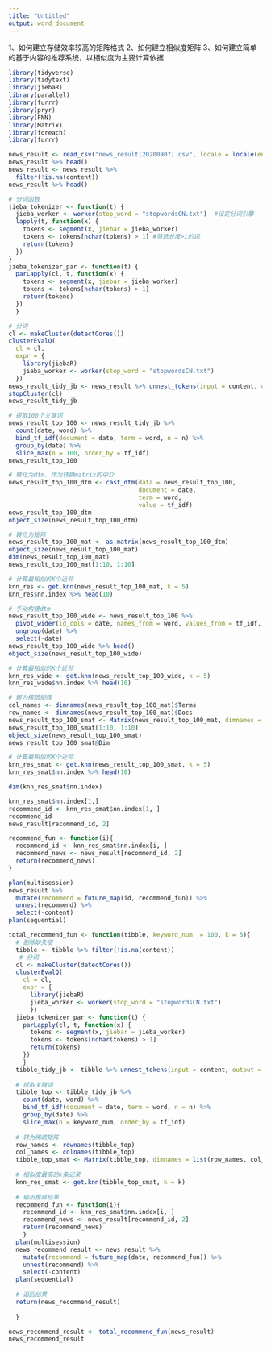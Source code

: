 ---
title: "Untitled"
output: word_document
---

1、如何建立存储效率较高的矩阵格式
2、如何建立相似度矩阵
3、如何建立简单的基于内容的推荐系统，以相似度为主要计算依据

```{r, message=FALSE}
library(tidyverse)
library(tidytext)
library(jiebaR)
library(parallel)
library(furrr)
library(pryr)
library(FNN)
library(Matrix)
library(foreach)
library(furrr)
```


```{r}
news_result <- read_csv("news_result(20200907).csv", locale = locale(encoding = "GBK"))
news_result %>% head()
news_result <- news_result %>% 
  filter(!is.na(content))
news_result %>% head()
```

```{r}
# 分词函数
jieba_tokenizer <- function(t) {
  jieba_worker <- worker(stop_word = "stopwordsCN.txt")  #设定分词引擎
  lapply(t, function(x) {
    tokens <- segment(x, jiebar = jieba_worker)
    tokens <- tokens[nchar(tokens) > 1] #筛选长度>1的词
    return(tokens)
  })
}
jieba_tokenizer_par <- function(t) {
  parLapply(cl, t, function(x) {
    tokens <- segment(x, jiebar = jieba_worker)
    tokens <- tokens[nchar(tokens) > 1]
    return(tokens)
  })
  }
```


```{r}
# 分词
cl <- makeCluster(detectCores())
clusterEvalQ(
  cl = cl, 
  expr = {
    library(jiebaR)
    jieba_worker <- worker(stop_word = "stopwordsCN.txt")
  })
news_result_tidy_jb <- news_result %>% unnest_tokens(input = content, output = word, token = jieba_tokenizer_par)
stopCluster(cl)
news_result_tidy_jb
```


```{r}
# 提取100个关键词
news_result_top_100 <- news_result_tidy_jb %>% 
  count(date, word) %>% 
  bind_tf_idf(document = date, term = word, n = n) %>% 
  group_by(date) %>% 
  slice_max(n = 100, order_by = tf_idf)
news_result_top_100
```

```{r}
# 转化为dtm，作为转换matrix的中介
news_result_top_100_dtm <- cast_dtm(data = news_result_top_100,
                                    document = date,
                                    term = word,
                                    value = tf_idf)
news_result_top_100_dtm
object_size(news_result_top_100_dtm)
```


```{r}
# 转化为矩阵
news_result_top_100_mat <- as.matrix(news_result_top_100_dtm)
object_size(news_result_top_100_mat)
dim(news_result_top_100_mat)
news_result_top_100_mat[1:10, 1:10]
```

```{r}
# 计算最相似的K个近邻
knn_res <- get.knn(news_result_top_100_mat, k = 5)
knn_res$nn.index %>% head(10)
```

```{r}
# 手动构建dtm
news_result_top_100_wide <- news_result_top_100 %>% 
  pivot_wider(id_cols = date, names_from = word, values_from = tf_idf, values_fill = 0) %>%
  ungroup(date) %>% 
  select(-date)
news_result_top_100_wide %>% head()
object_size(news_result_top_100_wide)
```

```{r}
# 计算最相似的K个近邻
knn_res_wide <- get.knn(news_result_top_100_wide, k = 5)
knn_res_wide$nn.index %>% head(10)
```


```{r}
# 转为稀疏矩阵
col_names <- dimnames(news_result_top_100_mat)$Terms
row_names <- dimnames(news_result_top_100_mat)$Docs
news_result_top_100_smat <- Matrix(news_result_top_100_mat, dimnames = list(row_names, col_names), sparse = TRUE)
news_result_top_100_smat[1:10, 1:10]
object_size(news_result_top_100_smat)
news_result_top_100_smat@Dim
```

```{r}
# 计算最相似的K个近邻
knn_res_smat <- get.knn(news_result_top_100_smat, k = 5)
knn_res_smat$nn.index %>% head(10)
```

```{r}
dim(knn_res_smat$nn.index)
```


```{r}
knn_res_smat$nn.index[1,]
recommend_id <- knn_res_smat$nn.index[1, ]
recommend_id
news_result[recommend_id, 2]
```


```{r}
recommend_fun <- function(i){
  recommend_id <- knn_res_smat$nn.index[i, ]
  recommend_news <- news_result[recommend_id, 2]
  return(recommend_news)
}
```


```{r}
plan(multisession)
news_result %>%
  mutate(recommend = future_map(id, recommend_fun)) %>% 
  unnest(recommend) %>% 
  select(-content)
plan(sequential)
```


```{r}
total_recommend_fun <- function(tibble, keyword_num  = 100, k = 5){
  # 删除缺失值
  tibble <- tibble %>% filter(!is.na(content))
   # 分词
  cl <- makeCluster(detectCores())
  clusterEvalQ(
    cl = cl, 
    expr = {
      library(jiebaR)
      jieba_worker <- worker(stop_word = "stopwordsCN.txt")
      })
  jieba_tokenizer_par <- function(t) {
    parLapply(cl, t, function(x) {
      tokens <- segment(x, jiebar = jieba_worker)
      tokens <- tokens[nchar(tokens) > 1]
      return(tokens)
    })
    }
  tibble_tidy_jb <- tibble %>% unnest_tokens(input = content, output = word, token = jieba_tokenizer_par)
  
  # 提取关键词
  tibble_top <- tibble_tidy_jb %>% 
    count(date, word) %>% 
    bind_tf_idf(document = date, term = word, n = n) %>% 
    group_by(date) %>% 
    slice_max(n = keyword_num, order_by = tf_idf)
  
  # 转为稀疏矩阵
  row_names <- rownames(tibble_top)
  col_names <- colnames(tibble_top)
  tibble_top_smat <- Matrix(tibble_top, dimnames = list(row_names, col_names), sparse = TRUE)
  
  # 相似度最高的k条记录
  knn_res_smat <- get.knn(tibble_top_smat, k = k)
  
  # 输出推荐结果
  recommend_fun <- function(i){
    recommend_id <- knn_res_smat$nn.index[i, ]
    recommend_news <- news_result[recommend_id, 2]
    return(recommend_news)
    }
  plan(multisession)
  news_recommend_result <- news_result %>%
    mutate(recommend = future_map(date, recommend_fun)) %>% 
    unnest(recommend) %>% 
    select(-content)
  plan(sequential)
  
  # 返回结果
  return(news_recommend_result)
  
  }
```


```{r}
news_recommend_result <- total_recommend_fun(news_result)
news_recommend_result
```

